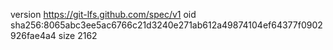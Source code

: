 version https://git-lfs.github.com/spec/v1
oid sha256:8065abc3ee5ac6766c21d3240e271ab612a49874104ef64377f0902926fae4a4
size 2162
